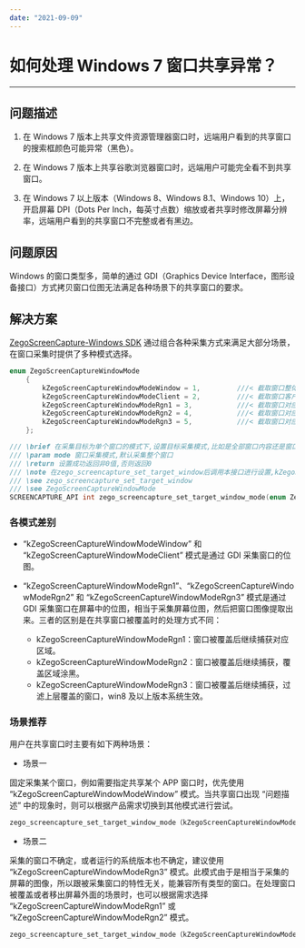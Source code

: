 ```yaml
---
date: "2021-09-09"
---
```

# 如何处理 Windows 7 窗口共享异常？

- - -

## 问题描述

1. 在 Windows 7 版本上共享文件资源管理器窗口时，远端用户看到的共享窗口的搜索框颜色可能异常（黑色）。

2. 在 Windows 7 版本上共享谷歌浏览器窗口时，远端用户可能完全看不到共享窗口。

3. 在 Windows 7 以上版本（Windows 8、Windows 8.1、Windows 10）上，开启屏幕 DPI（Dots Per Inch，每英寸点数）缩放或者共享时修改屏幕分辨率，远端用户看到的共享窗口不完整或者有黑边。


## 问题原因

Windows 的窗口类型多，简单的通过 GDI（Graphics Device Interface，图形设备接口）方式拷贝窗口位图无法满足各种场景下的共享窗口的要求。

## 解决方案

[ZegoScreenCapture-Windows SDK](https://doc-zh.zego.im/article/3167) 通过组合各种采集方式来满足大部分场景，在窗口采集时提供了多种模式选择。

```cpp
enum ZegoScreenCaptureWindowMode
	{
		kZegoScreenCaptureWindowModeWindow = 1,			///< 截取窗口整体画面
		kZegoScreenCaptureWindowModeClient = 2,			///< 截取窗口客户区
		kZegoScreenCaptureWindowModeRgn1 = 3,			///< 截取窗口对应屏幕区域	(窗口被覆盖后继续捕获对应区域)
		kZegoScreenCaptureWindowModeRgn2 = 4,			///< 截取窗口对应屏幕区域	(窗口被覆盖后继续捕获，覆盖区域涂黑)
		kZegoScreenCaptureWindowModeRgn3 = 5,			///< 截取窗口对应屏幕区域	(窗口被覆盖后继续捕获，过滤上层覆盖的窗口，win8 及以后系统生效)
	};

/// \brief 在采集目标为单个窗口的模式下,设置目标采集模式,比如是全部窗口内容还是窗口客户区内容(macOS没有实现)
/// \param mode 窗口采集模式,默认采集整个窗口
/// \return 设置成功返回非0值,否则返回0
/// \note 在zego_screencapture_set_target_window后调用本接口进行设置,kZegoScreenCaptureWindowModelClient仅支持有限窗口
/// \see zego_screencapture_set_target_window
/// \see ZegoScreenCaptureWindowMode
SCREENCAPTURE_API int zego_screencapture_set_target_window_mode(enum ZegoScreenCaptureWindowMode mode);
```

### 各模式差别

- “kZegoScreenCaptureWindowModeWindow” 和 “kZegoScreenCaptureWindowModeClient” 模式是通过 GDI 采集窗口的位图。

- “kZegoScreenCaptureWindowModeRgn1”、“kZegoScreenCaptureWindowModeRgn2” 和 “kZegoScreenCaptureWindowModeRgn3” 模式是通过 GDI 采集窗口在屏幕中的位图，相当于采集屏幕位图，然后把窗口图像提取出来。三者的区别是在共享窗口被覆盖时的处理方式不同：
    - kZegoScreenCaptureWindowModeRgn1：窗口被覆盖后继续捕获对应区域。
    - kZegoScreenCaptureWindowModeRgn2：窗口被覆盖后继续捕获，覆盖区域涂黑。
    - kZegoScreenCaptureWindowModeRgn3：窗口被覆盖后继续捕获，过滤上层覆盖的窗口，win8 及以上版本系统生效。


### 场景推荐

用户在共享窗口时主要有如下两种场景：

- 场景一

固定采集某个窗口，例如需要指定共享某个 APP 窗口时，优先使用 “kZegoScreenCaptureWindowModeWindow” 模式。当共享窗口出现 “问题描述” 中的现象时，则可以根据产品需求切换到其他模式进行尝试。

```cpp
zego_screencapture_set_target_window_mode（kZegoScreenCaptureWindowModeWindow）；
```

- 场景二

采集的窗口不确定，或者运行的系统版本也不确定，建议使用 “kZegoScreenCaptureWindowModeRgn3” 模式。此模式由于是相当于采集的屏幕的图像，所以跟被采集窗口的特性无关，能兼容所有类型的窗口。在处理窗口被覆盖或者移出屏幕外面的场景时，也可以根据需求选择 “kZegoScreenCaptureWindowModeRgn1” 或 “kZegoScreenCaptureWindowModeRgn2” 模式。

```cpp
zego_screencapture_set_target_window_mode（kZegoScreenCaptureWindowModeClient）；
```
